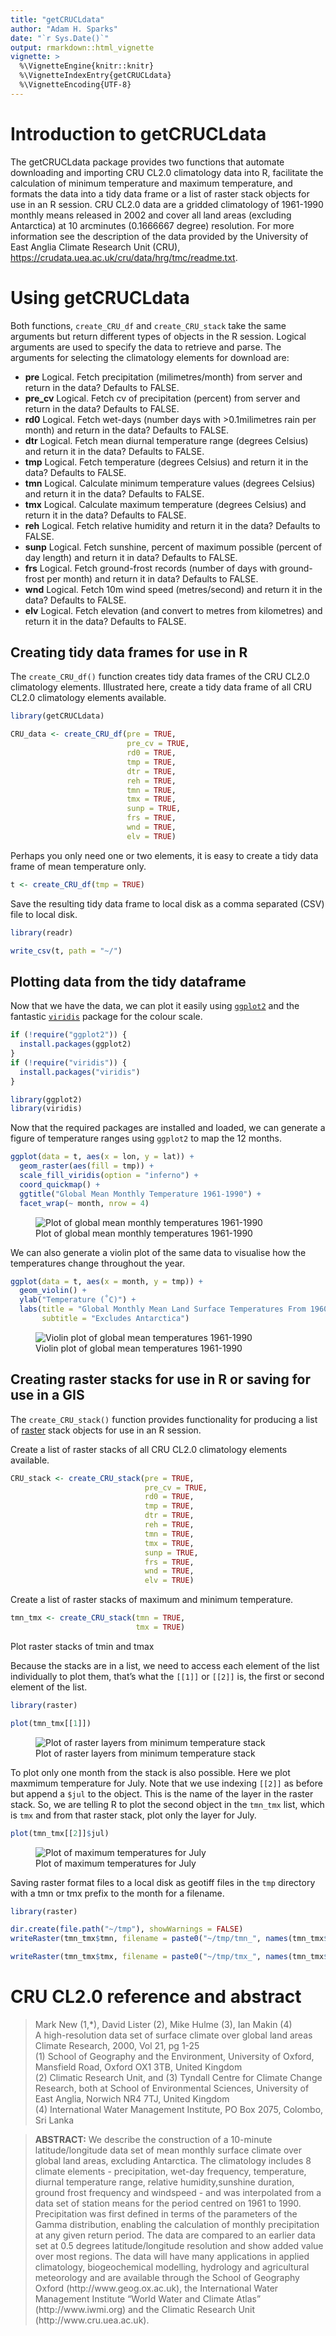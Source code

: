 ```yaml
---
title: "getCRUCLdata"
author: "Adam H. Sparks"
date: "`r Sys.Date()`"
output: rmarkdown::html_vignette
vignette: >
  %\VignetteEngine{knitr::knitr}
  %\VignetteIndexEntry{getCRUCLdata}
  %\VignetteEncoding{UTF-8}
---
```


# Introduction to getCRUCLdata

The getCRUCLdata package provides two functions that automate downloading and
importing CRU CL2.0 climatology data into R, facilitate the calculation of
minimum temperature and maximum temperature, and formats the data into a tidy
data frame or a list of raster stack objects for use in an R session. CRU CL2.0
data are a gridded climatology of 1961-1990 monthly means released in 2002 and
cover all land areas (excluding Antarctica) at 10 arcminutes (0.1666667 degree)
resolution. For more information see the description of the data provided by the
University of East Anglia Climate Research Unit (CRU),
<https://crudata.uea.ac.uk/cru/data/hrg/tmc/readme.txt>.

# Using getCRUCLdata
Both functions, `create_CRU_df` and `create_CRU_stack` take the same arguments
but return different types of objects in the R session. Logical arguments are
used to specify the data to retrieve and parse. The arguments for selecting the
climatology elements for download are:  

* **pre** Logical. Fetch precipitation (milimetres/month) from server and
return in the data? Defaults to FALSE.  
* **pre_cv** Logical. Fetch cv of precipitation (percent) from server and
return in the data? Defaults to FALSE.  
* **rd0** Logical. Fetch wet-days (number days with >0.1milimetres rain per
month) and return in the data? Defaults to FALSE.  
* **dtr** Logical. Fetch mean diurnal temperature range (degrees Celsius)
and return it in the data? Defaults to FALSE.  
* **tmp** Logical. Fetch temperature (degrees Celsius) and return it in the
data? Defaults to FALSE.  
* **tmn** Logical. Calculate minimum temperature values (degrees Celsius)
and return it in the data? Defaults to FALSE.  
* **tmx** Logical. Calculate maximum temperature (degrees Celsius) and return
it in the data? Defaults to FALSE.  
* **reh** Logical. Fetch relative humidity and return it in the data?
Defaults to FALSE.  
* **sunp** Logical. Fetch sunshine, percent of maximum possible (percent of
day length) and return it in data? Defaults to FALSE.  
* **frs** Logical. Fetch ground-frost records (number of days with ground-
frost per month) and return it in data? Defaults to FALSE.  
* **wnd** Logical. Fetch 10m wind speed (metres/second) and return it in the
data? Defaults to FALSE.  
* **elv** Logical. Fetch elevation (and convert to metres from kilometres) and
return it in the data? Defaults to FALSE.  

## Creating tidy data frames for use in R

The `create_CRU_df()` function creates tidy data frames of the CRU CL2.0 climatology elements. Illustrated here, create a tidy data frame of all CRU CL2.0 climatology elements available.

```r
library(getCRUCLdata)

CRU_data <- create_CRU_df(pre = TRUE,
                          pre_cv = TRUE,
                          rd0 = TRUE,
                          tmp = TRUE,
                          dtr = TRUE,
                          reh = TRUE,
                          tmn = TRUE,
                          tmx = TRUE,
                          sunp = TRUE,
                          frs = TRUE,
                          wnd = TRUE,
                          elv = TRUE)
```

Perhaps you only need one or two elements, it is easy to create a tidy data frame of mean temperature only.

```r
t <- create_CRU_df(tmp = TRUE)
```

Save the resulting tidy data frame to local disk as a comma separated (CSV) file to local disk.

```r
library(readr)

write_csv(t, path = "~/")
```

## Plotting data from the tidy dataframe

Now that we have the data, we can plot it easily using [`ggplot2`](http://ggplot2.org) and
the fantastic [`viridis`](https://cran.r-project.org/web/packages/viridis/) package for the colour scale.

```r
if (!require("ggplot2")) {
  install.packages(ggplot2)
}
if (!require("viridis")) {
  install.packages("viridis")
}

library(ggplot2)
library(viridis)
```

Now that the required packages are installed and loaded, we can generate a figure of temperature ranges using `ggplot2` to map the 12 months.

```r
ggplot(data = t, aes(x = lon, y = lat)) +
  geom_raster(aes(fill = tmp)) +
  scale_fill_viridis(option = "inferno") +
  coord_quickmap() +
  ggtitle("Global Mean Monthly Temperature 1961-1990") +
  facet_wrap(~ month, nrow = 4)
```

![Plot of global mean monthly temperatures 1961-1990](README-unnamed-chunk-6-1.png)


We can also generate a violin plot of the same data to visualise how the temperatures change throughout the year.

```r
ggplot(data = t, aes(x = month, y = tmp)) +
  geom_violin() +
  ylab("Temperature (˚C)") +
  labs(title = "Global Monthly Mean Land Surface Temperatures From 1960-1991",
       subtitle = "Excludes Antarctica")
```

![Violin plot of global mean temperatures 1961-1990](README-unnamed-chunk-7-1.png)

## Creating raster stacks for use in R or saving for use in a GIS
The `create_CRU_stack()` function provides functionality for producing a list of [raster](https://CRAN.R-project.org/package=raster) stack objects for use in an R session.

Create a list of raster stacks of all CRU CL2.0 climatology elements available.

```r
CRU_stack <- create_CRU_stack(pre = TRUE,
                              pre_cv = TRUE,
                              rd0 = TRUE,
                              tmp = TRUE,
                              dtr = TRUE,
                              reh = TRUE,
                              tmn = TRUE,
                              tmx = TRUE,
                              sunp = TRUE,
                              frs = TRUE,
                              wnd = TRUE,
                              elv = TRUE)
```


Create a list of raster stacks of maximum and minimum temperature.
```r
tmn_tmx <- create_CRU_stack(tmn = TRUE,
                            tmx = TRUE)
```

Plot raster stacks of tmin and tmax

Because the stacks are in a list, we need to access each element of the list individually to plot them, that's what the `[[1]]` or `[[2]]` is, the first or second element of the list.
```r
library(raster)

plot(tmn_tmx[[1]])
```
![Plot of raster layers from minimum temperature stack](README-unnamed-chunk-10-1.png)

To plot only one month from the stack is also possible. Here we plot maxmimum temperature for July. Note that we use indexing `[[2]]` as before but append a `$jul` to the object. This is the name of the layer in the raster stack. So, we are telling R to plot the second object in the `tmn_tmx` list, which is `tmx` and from that raster stack, plot only the layer for July.

```r
plot(tmn_tmx[[2]]$jul)
```
![Plot of maximum temperatures for July](README-unnamed-chunk-11-1.png)

Saving raster format files to a local disk as geotiff files in the `tmp` directory with a tmn or tmx prefix to the month for a filename.

```r
library(raster)

dir.create(file.path("~/tmp"), showWarnings = FALSE)
writeRaster(tmn_tmx$tmn, filename = paste0("~/tmp/tmn_", names(tmn_tmx$tmn)), bylayer = TRUE, format = "GTiff")

writeRaster(tmn_tmx$tmx, filename = paste0("~/tmp/tmx_", names(tmn_tmx$tmn)), bylayer = TRUE, format = "GTiff")
```

# CRU CL2.0 reference and abstract

> Mark New (1,*), David Lister (2), Mike Hulme (3), Ian Makin (4)  
A high-resolution data set of surface climate over global land areas
Climate Research, 2000, Vol 21, pg 1-25  
(1) School of Geography and the Environment, University of Oxford, 
    Mansfield Road, Oxford OX1 3TB, United Kingdom  
(2) Climatic Research Unit, and (3) Tyndall Centre for Climate Change Research,
    both at School of Environmental Sciences, University of East Anglia,
    Norwich NR4 7TJ, United Kingdom  
(4) International Water Management Institute, PO Box 2075, Colombo, Sri Lanka

> **ABSTRACT:** We describe the construction of a 10-minute latitude/longitude data
set of mean monthly surface climate over global land areas, excluding Antarctica.
The climatology includes 8 climate elements - precipitation, wet-day frequency,
temperature, diurnal temperature range, relative humidity,sunshine duration,
ground frost frequency and windspeed - and was interpolated from a data set
of station means for the period centred on 1961 to 1990. Precipitation was first
defined in terms of the parameters of the Gamma distribution, enabling the 
calculation of monthly precipitation at any given return period. The data are
compared to an earlier data set at 0.5 degrees latitude/longitude resolution and
show added value over most regions. The data will have many applications in
applied climatology, biogeochemical modelling, hydrology and agricultural
meteorology and are available through the School of Geography Oxford 
(http://www.geog.ox.ac.uk), the International Water Management Institute
"World Water and Climate Atlas" (http://www.iwmi.org) and the Climatic
Research Unit (http://www.cru.uea.ac.uk).


